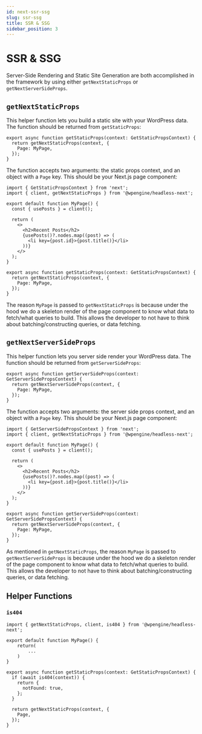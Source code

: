 ```yaml
---
id: next-ssr-ssg
slug: ssr-ssg
title: SSR & SSG
sidebar_position: 3
---
```


# SSR & SSG

Server-Side Rendering and Static Site Generation are both accomplished in the framework by using either `getNextStaticProps` or `getNextServerSideProps`.

## `getNextStaticProps`

This helper function lets you build a static site with your WordPress data. The function should be returned from `getStaticProps`:

```tsx
export async function getStaticProps(context: GetStaticPropsContext) {
  return getNextStaticProps(context, {
    Page: MyPage,
  });
}
```

The function accepts two arguments: the static props context, and an object with a `Page` key. This should be your Next.js page component:

```tsx {2,4,19}
import { GetStaticPropsContext } from 'next';
import { client, getNextStaticProps } from '@wpengine/headless-next';

export default function MyPage() {
  const { usePosts } = client();

  return (
    <>
      <h2>Recent Posts</h2>
      {usePosts()?.nodes.map((post) => (
        <li key={post.id}>{post.title()}</li>
      ))}
    </>
  );
}

export async function getStaticProps(context: GetStaticPropsContext) {
  return getNextStaticProps(context, {
    Page: MyPage,
  });
}
```

The reason `MyPage` is passed to `getNextStaticProps` is because under the hood we do a skeleton render of the page component to know what data to fetch/what queries to build. This allows the developer to not have to think about batching/constructing queries, or data fetching.

## `getNextServerSideProps`

This helper function lets you server side render your WordPress data. The function should be returned from `getServerSideProps`:

```tsx
export async function getServerSideProps(context: GetServerSidePropsContext) {
  return getNextServerSideProps(context, {
    Page: MyPage,
  });
}
```

The function accepts two arguments: the server side props context, and an object with a `Page` key. This should be your Next.js page component:

```tsx {2,4,19}
import { GetServerSidePropsContext } from 'next';
import { client, getNextStaticProps } from '@wpengine/headless-next';

export default function MyPage() {
  const { usePosts } = client();

  return (
    <>
      <h2>Recent Posts</h2>
      {usePosts()?.nodes.map((post) => (
        <li key={post.id}>{post.title()}</li>
      ))}
    </>
  );
}

export async function getServerSideProps(context: GetServerSidePropsContext) {
  return getNextServerSideProps(context, {
    Page: MyPage,
  });
}
```

As mentioned in `getNextStaticProps`, the reason `MyPage` is passed to `getNextServerSideProps` is because under the hood we do a skeleton render of the page component to know what data to fetch/what queries to build. This allows the developer to not have to think about batching/constructing queries, or data fetching.

## Helper Functions

### `is404`

```tsx title="src/pages/posts/[postSlug].tsx"
import { getNextStaticProps, client, is404 } from '@wpengine/headless-next';

export default function MyPage() {
    return(
        ...
    )
}

export async function getStaticProps(context: GetStaticPropsContext) {
  if (await is404(context)) {
    return {
      notFound: true,
    };
  }

  return getNextStaticProps(context, {
    Page,
  });
}
```